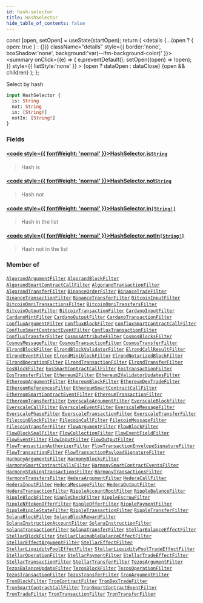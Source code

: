 ```yaml
---
id: hash-selector
title: HashSelector
hide_table_of_contents: false
---
```







  const [open, setOpen] = useState(startOpen);
  return (
    <details {...(open ? { open: true } : {})} className="details" style={{ border:'none', boxShadow:'none', background:'var(--ifm-background-color)' }}>
      <summary
        onClick={(e) => {
          e.preventDefault();
          setOpen((open) => !open);
        }}
        style={{ listStyle:'none' }}
      >
      {open ? dataOpen : dataClose}
      </summary>
      {open && children}
    </details>
  );
};








Select by hash


```graphql
input HashSelector {
  is: String
  not: String
  in: [String!]
  notIn: [String!]
}
```




### Fields

#### [<code style={{ fontWeight: 'normal' }}>HashSelector.<b>is</b></code>](#)<Bullet />[`String`](/docs/v1/graphql-reference/scalars/string) <Badge class="badge badge--secondary" text="scalar"/> 
> 
> 
> Hash is
> 

#### [<code style={{ fontWeight: 'normal' }}>HashSelector.<b>not</b></code>](#)<Bullet />[`String`](/docs/v1/graphql-reference/scalars/string) <Badge class="badge badge--secondary" text="scalar"/> 
> 
> 
> Hash not
> 

#### [<code style={{ fontWeight: 'normal' }}>HashSelector.<b>in</b></code>](#)<Bullet />[`[String!]`](/docs/v1/graphql-reference/scalars/string) <Badge class="badge badge--secondary" text="list"/> <Badge class="badge badge--secondary" text="scalar"/> 
> 
> 
> Hash in the list
> 

#### [<code style={{ fontWeight: 'normal' }}>HashSelector.<b>notIn</b></code>](#)<Bullet />[`[String!]`](/docs/v1/graphql-reference/scalars/string) <Badge class="badge badge--secondary" text="list"/> <Badge class="badge badge--secondary" text="scalar"/> 
> 
> 
> Hash not in the list
> 



### Member of

[`AlgorandArgumentFilter`](/docs/v1/graphql-reference/inputs/algorand-argument-filter)  <Badge class="secondary" text="input"/><Bullet />[`AlgorandBlockFilter`](/docs/v1/graphql-reference/inputs/algorand-block-filter)  <Badge class="secondary" text="input"/><Bullet />[`AlgorandSmartContractCallFilter`](/docs/v1/graphql-reference/inputs/algorand-smart-contract-call-filter)  <Badge class="secondary" text="input"/><Bullet />[`AlgorandTransactionFilter`](/docs/v1/graphql-reference/inputs/algorand-transaction-filter)  <Badge class="secondary" text="input"/><Bullet />[`AlgorandTransferFilter`](/docs/v1/graphql-reference/inputs/algorand-transfer-filter)  <Badge class="secondary" text="input"/><Bullet />[`BinanceOrderFilter`](/docs/v1/graphql-reference/inputs/binance-order-filter)  <Badge class="secondary" text="input"/><Bullet />[`BinanceTradeFilter`](/docs/v1/graphql-reference/inputs/binance-trade-filter)  <Badge class="secondary" text="input"/><Bullet />[`BinanceTransactionFilter`](/docs/v1/graphql-reference/inputs/binance-transaction-filter)  <Badge class="secondary" text="input"/><Bullet />[`BinanceTransferFilter`](/docs/v1/graphql-reference/inputs/binance-transfer-filter)  <Badge class="secondary" text="input"/><Bullet />[`BitcoinInputFilter`](/docs/v1/graphql-reference/inputs/bitcoin-input-filter)  <Badge class="secondary" text="input"/><Bullet />[`BitcoinOmniTransactionsFilter`](/docs/v1/graphql-reference/inputs/bitcoin-omni-transactions-filter)  <Badge class="secondary" text="input"/><Bullet />[`BitcoinOmniTransfersFilter`](/docs/v1/graphql-reference/inputs/bitcoin-omni-transfers-filter)  <Badge class="secondary" text="input"/><Bullet />[`BitcoinOutputFilter`](/docs/v1/graphql-reference/inputs/bitcoin-output-filter)  <Badge class="secondary" text="input"/><Bullet />[`BitcoinTransactionFilter`](/docs/v1/graphql-reference/inputs/bitcoin-transaction-filter)  <Badge class="secondary" text="input"/><Bullet />[`CardanoInputFilter`](/docs/v1/graphql-reference/inputs/cardano-input-filter)  <Badge class="secondary" text="input"/><Bullet />[`CardanoMintFilter`](/docs/v1/graphql-reference/inputs/cardano-mint-filter)  <Badge class="secondary" text="input"/><Bullet />[`CardanoOutputFilter`](/docs/v1/graphql-reference/inputs/cardano-output-filter)  <Badge class="secondary" text="input"/><Bullet />[`CardanoTransactionFilter`](/docs/v1/graphql-reference/inputs/cardano-transaction-filter)  <Badge class="secondary" text="input"/><Bullet />[`ConfluxArgumentFilter`](/docs/v1/graphql-reference/inputs/conflux-argument-filter)  <Badge class="secondary" text="input"/><Bullet />[`ConfluxBlockFilter`](/docs/v1/graphql-reference/inputs/conflux-block-filter)  <Badge class="secondary" text="input"/><Bullet />[`ConfluxSmartContractCallFilter`](/docs/v1/graphql-reference/inputs/conflux-smart-contract-call-filter)  <Badge class="secondary" text="input"/><Bullet />[`ConfluxSmartContractEventFilter`](/docs/v1/graphql-reference/inputs/conflux-smart-contract-event-filter)  <Badge class="secondary" text="input"/><Bullet />[`ConfluxTransactionFilter`](/docs/v1/graphql-reference/inputs/conflux-transaction-filter)  <Badge class="secondary" text="input"/><Bullet />[`ConfluxTransferFilter`](/docs/v1/graphql-reference/inputs/conflux-transfer-filter)  <Badge class="secondary" text="input"/><Bullet />[`CosmosAttributeFilter`](/docs/v1/graphql-reference/inputs/cosmos-attribute-filter)  <Badge class="secondary" text="input"/><Bullet />[`CosmosBlocksFilter`](/docs/v1/graphql-reference/inputs/cosmos-blocks-filter)  <Badge class="secondary" text="input"/><Bullet />[`CosmosMessageFilter`](/docs/v1/graphql-reference/inputs/cosmos-message-filter)  <Badge class="secondary" text="input"/><Bullet />[`CosmosTransactionFilter`](/docs/v1/graphql-reference/inputs/cosmos-transaction-filter)  <Badge class="secondary" text="input"/><Bullet />[`CosmosTransferFilter`](/docs/v1/graphql-reference/inputs/cosmos-transfer-filter)  <Badge class="secondary" text="input"/><Bullet />[`ElrondBlockFilter`](/docs/v1/graphql-reference/inputs/elrond-block-filter)  <Badge class="secondary" text="input"/><Bullet />[`ElrondBlockValidatorFilter`](/docs/v1/graphql-reference/inputs/elrond-block-validator-filter)  <Badge class="secondary" text="input"/><Bullet />[`ElrondCallResultFilter`](/docs/v1/graphql-reference/inputs/elrond-call-result-filter)  <Badge class="secondary" text="input"/><Bullet />[`ElrondEventFilter`](/docs/v1/graphql-reference/inputs/elrond-event-filter)  <Badge class="secondary" text="input"/><Bullet />[`ElrondMiniblockFilter`](/docs/v1/graphql-reference/inputs/elrond-miniblock-filter)  <Badge class="secondary" text="input"/><Bullet />[`ElrondNotarizedBlockFilter`](/docs/v1/graphql-reference/inputs/elrond-notarized-block-filter)  <Badge class="secondary" text="input"/><Bullet />[`ElrondOperationFilter`](/docs/v1/graphql-reference/inputs/elrond-operation-filter)  <Badge class="secondary" text="input"/><Bullet />[`ElrondTransactionFilter`](/docs/v1/graphql-reference/inputs/elrond-transaction-filter)  <Badge class="secondary" text="input"/><Bullet />[`ElrondTransferFilter`](/docs/v1/graphql-reference/inputs/elrond-transfer-filter)  <Badge class="secondary" text="input"/><Bullet />[`EosBlockFilter`](/docs/v1/graphql-reference/inputs/eos-block-filter)  <Badge class="secondary" text="input"/><Bullet />[`EosSmartContractCallFilter`](/docs/v1/graphql-reference/inputs/eos-smart-contract-call-filter)  <Badge class="secondary" text="input"/><Bullet />[`EosTransactionFilter`](/docs/v1/graphql-reference/inputs/eos-transaction-filter)  <Badge class="secondary" text="input"/><Bullet />[`EosTransferFilter`](/docs/v1/graphql-reference/inputs/eos-transfer-filter)  <Badge class="secondary" text="input"/><Bullet />[`Ethereum2Filter`](/docs/v1/graphql-reference/inputs/ethereum-2-filter)  <Badge class="secondary" text="input"/><Bullet />[`Ethereum2ValidatorUpdatesFilter`](/docs/v1/graphql-reference/inputs/ethereum-2-validator-updates-filter)  <Badge class="secondary" text="input"/><Bullet />[`EthereumArgumentFilter`](/docs/v1/graphql-reference/inputs/ethereum-argument-filter)  <Badge class="secondary" text="input"/><Bullet />[`EthereumBlockFilter`](/docs/v1/graphql-reference/inputs/ethereum-block-filter)  <Badge class="secondary" text="input"/><Bullet />[`EthereumDexTradeFilter`](/docs/v1/graphql-reference/inputs/ethereum-dex-trade-filter)  <Badge class="secondary" text="input"/><Bullet />[`EthereumReferencesFilter`](/docs/v1/graphql-reference/inputs/ethereum-references-filter)  <Badge class="secondary" text="input"/><Bullet />[`EthereumSmartContractCallFilter`](/docs/v1/graphql-reference/inputs/ethereum-smart-contract-call-filter)  <Badge class="secondary" text="input"/><Bullet />[`EthereumSmartContractEventFilter`](/docs/v1/graphql-reference/inputs/ethereum-smart-contract-event-filter)  <Badge class="secondary" text="input"/><Bullet />[`EthereumTransactionFilter`](/docs/v1/graphql-reference/inputs/ethereum-transaction-filter)  <Badge class="secondary" text="input"/><Bullet />[`EthereumTransferFilter`](/docs/v1/graphql-reference/inputs/ethereum-transfer-filter)  <Badge class="secondary" text="input"/><Bullet />[`EverscaleArgumentFilter`](/docs/v1/graphql-reference/inputs/everscale-argument-filter)  <Badge class="secondary" text="input"/><Bullet />[`EverscaleBlockFilter`](/docs/v1/graphql-reference/inputs/everscale-block-filter)  <Badge class="secondary" text="input"/><Bullet />[`EverscaleCallFilter`](/docs/v1/graphql-reference/inputs/everscale-call-filter)  <Badge class="secondary" text="input"/><Bullet />[`EverscaleEventFilter`](/docs/v1/graphql-reference/inputs/everscale-event-filter)  <Badge class="secondary" text="input"/><Bullet />[`EverscaleMessageFilter`](/docs/v1/graphql-reference/inputs/everscale-message-filter)  <Badge class="secondary" text="input"/><Bullet />[`EverscalePhaseFilter`](/docs/v1/graphql-reference/inputs/everscale-phase-filter)  <Badge class="secondary" text="input"/><Bullet />[`EverscaleTransactionFilter`](/docs/v1/graphql-reference/inputs/everscale-transaction-filter)  <Badge class="secondary" text="input"/><Bullet />[`EverscaleTransferFilter`](/docs/v1/graphql-reference/inputs/everscale-transfer-filter)  <Badge class="secondary" text="input"/><Bullet />[`FilecoinBlockFilter`](/docs/v1/graphql-reference/inputs/filecoin-block-filter)  <Badge class="secondary" text="input"/><Bullet />[`FilecoinCallFilter`](/docs/v1/graphql-reference/inputs/filecoin-call-filter)  <Badge class="secondary" text="input"/><Bullet />[`FilecoinMessageFilter`](/docs/v1/graphql-reference/inputs/filecoin-message-filter)  <Badge class="secondary" text="input"/><Bullet />[`FilecoinTransferFilter`](/docs/v1/graphql-reference/inputs/filecoin-transfer-filter)  <Badge class="secondary" text="input"/><Bullet />[`FlowArgumentFilter`](/docs/v1/graphql-reference/inputs/flow-argument-filter)  <Badge class="secondary" text="input"/><Bullet />[`FlowBlockFilter`](/docs/v1/graphql-reference/inputs/flow-block-filter)  <Badge class="secondary" text="input"/><Bullet />[`FlowBlockSealFilter`](/docs/v1/graphql-reference/inputs/flow-block-seal-filter)  <Badge class="secondary" text="input"/><Bullet />[`FlowCollectionFilter`](/docs/v1/graphql-reference/inputs/flow-collection-filter)  <Badge class="secondary" text="input"/><Bullet />[`FlowEventFieldFilter`](/docs/v1/graphql-reference/inputs/flow-event-field-filter)  <Badge class="secondary" text="input"/><Bullet />[`FlowEventFilter`](/docs/v1/graphql-reference/inputs/flow-event-filter)  <Badge class="secondary" text="input"/><Bullet />[`FlowInputFilter`](/docs/v1/graphql-reference/inputs/flow-input-filter)  <Badge class="secondary" text="input"/><Bullet />[`FlowOutputFilter`](/docs/v1/graphql-reference/inputs/flow-output-filter)  <Badge class="secondary" text="input"/><Bullet />[`FlowTransactionAuthorizerFilter`](/docs/v1/graphql-reference/inputs/flow-transaction-authorizer-filter)  <Badge class="secondary" text="input"/><Bullet />[`FlowTransactionEnvelopeSignatureFilter`](/docs/v1/graphql-reference/inputs/flow-transaction-envelope-signature-filter)  <Badge class="secondary" text="input"/><Bullet />[`FlowTransactionFilter`](/docs/v1/graphql-reference/inputs/flow-transaction-filter)  <Badge class="secondary" text="input"/><Bullet />[`FlowTransactionPayloadSignatureFilter`](/docs/v1/graphql-reference/inputs/flow-transaction-payload-signature-filter)  <Badge class="secondary" text="input"/><Bullet />[`HarmonyArgumentsFilter`](/docs/v1/graphql-reference/inputs/harmony-arguments-filter)  <Badge class="secondary" text="input"/><Bullet />[`HarmonyBlocksFilter`](/docs/v1/graphql-reference/inputs/harmony-blocks-filter)  <Badge class="secondary" text="input"/><Bullet />[`HarmonySmartContractCallsFilter`](/docs/v1/graphql-reference/inputs/harmony-smart-contract-calls-filter)  <Badge class="secondary" text="input"/><Bullet />[`HarmonySmartContractEventsFilter`](/docs/v1/graphql-reference/inputs/harmony-smart-contract-events-filter)  <Badge class="secondary" text="input"/><Bullet />[`HarmonyStakingTransactionsFilter`](/docs/v1/graphql-reference/inputs/harmony-staking-transactions-filter)  <Badge class="secondary" text="input"/><Bullet />[`HarmonyTransactionsFilter`](/docs/v1/graphql-reference/inputs/harmony-transactions-filter)  <Badge class="secondary" text="input"/><Bullet />[`HarmonyTransfersFilter`](/docs/v1/graphql-reference/inputs/harmony-transfers-filter)  <Badge class="secondary" text="input"/><Bullet />[`HederaArgumentFilter`](/docs/v1/graphql-reference/inputs/hedera-argument-filter)  <Badge class="secondary" text="input"/><Bullet />[`HederaCallFilter`](/docs/v1/graphql-reference/inputs/hedera-call-filter)  <Badge class="secondary" text="input"/><Bullet />[`HederaInputFilter`](/docs/v1/graphql-reference/inputs/hedera-input-filter)  <Badge class="secondary" text="input"/><Bullet />[`HederaMessageFilter`](/docs/v1/graphql-reference/inputs/hedera-message-filter)  <Badge class="secondary" text="input"/><Bullet />[`HederaOutputFilter`](/docs/v1/graphql-reference/inputs/hedera-output-filter)  <Badge class="secondary" text="input"/><Bullet />[`HederaTransactionFilter`](/docs/v1/graphql-reference/inputs/hedera-transaction-filter)  <Badge class="secondary" text="input"/><Bullet />[`RippleAccountRootFilter`](/docs/v1/graphql-reference/inputs/ripple-account-root-filter)  <Badge class="secondary" text="input"/><Bullet />[`RippleBalanceFilter`](/docs/v1/graphql-reference/inputs/ripple-balance-filter)  <Badge class="secondary" text="input"/><Bullet />[`RippleBlockFilter`](/docs/v1/graphql-reference/inputs/ripple-block-filter)  <Badge class="secondary" text="input"/><Bullet />[`RippleCheckFilter`](/docs/v1/graphql-reference/inputs/ripple-check-filter)  <Badge class="secondary" text="input"/><Bullet />[`RippleEscrowFilter`](/docs/v1/graphql-reference/inputs/ripple-escrow-filter)  <Badge class="secondary" text="input"/><Bullet />[`RippleNftokenOfferFilter`](/docs/v1/graphql-reference/inputs/ripple-nftoken-offer-filter)  <Badge class="secondary" text="input"/><Bullet />[`RippleOfferFilter`](/docs/v1/graphql-reference/inputs/ripple-offer-filter)  <Badge class="secondary" text="input"/><Bullet />[`RipplePaymentFilter`](/docs/v1/graphql-reference/inputs/ripple-payment-filter)  <Badge class="secondary" text="input"/><Bullet />[`RippleRippleStateFilter`](/docs/v1/graphql-reference/inputs/ripple-ripple-state-filter)  <Badge class="secondary" text="input"/><Bullet />[`RippleTransactionFilter`](/docs/v1/graphql-reference/inputs/ripple-transaction-filter)  <Badge class="secondary" text="input"/><Bullet />[`RippleTransferFilter`](/docs/v1/graphql-reference/inputs/ripple-transfer-filter)  <Badge class="secondary" text="input"/><Bullet />[`SolanaBlockFilter`](/docs/v1/graphql-reference/inputs/solana-block-filter)  <Badge class="secondary" text="input"/><Bullet />[`SolanaBlockRewardFilter`](/docs/v1/graphql-reference/inputs/solana-block-reward-filter)  <Badge class="secondary" text="input"/><Bullet />[`SolanaInstructionAccountFilter`](/docs/v1/graphql-reference/inputs/solana-instruction-account-filter)  <Badge class="secondary" text="input"/><Bullet />[`SolanaInstructionFilter`](/docs/v1/graphql-reference/inputs/solana-instruction-filter)  <Badge class="secondary" text="input"/><Bullet />[`SolanaTransactionFilter`](/docs/v1/graphql-reference/inputs/solana-transaction-filter)  <Badge class="secondary" text="input"/><Bullet />[`SolanaTransferFilter`](/docs/v1/graphql-reference/inputs/solana-transfer-filter)  <Badge class="secondary" text="input"/><Bullet />[`StellarBalanceEffectFilter`](/docs/v1/graphql-reference/inputs/stellar-balance-effect-filter)  <Badge class="secondary" text="input"/><Bullet />[`StellarBlockFilter`](/docs/v1/graphql-reference/inputs/stellar-block-filter)  <Badge class="secondary" text="input"/><Bullet />[`StellarClaimableBalanceEffectFilter`](/docs/v1/graphql-reference/inputs/stellar-claimable-balance-effect-filter)  <Badge class="secondary" text="input"/><Bullet />[`StellarEffectArgumentFilter`](/docs/v1/graphql-reference/inputs/stellar-effect-argument-filter)  <Badge class="secondary" text="input"/><Bullet />[`StellarEffectFilter`](/docs/v1/graphql-reference/inputs/stellar-effect-filter)  <Badge class="secondary" text="input"/><Bullet />[`StellarLiquidityPoolEffectFilter`](/docs/v1/graphql-reference/inputs/stellar-liquidity-pool-effect-filter)  <Badge class="secondary" text="input"/><Bullet />[`StellarLiquidityPoolTradeEffectFilter`](/docs/v1/graphql-reference/inputs/stellar-liquidity-pool-trade-effect-filter)  <Badge class="secondary" text="input"/><Bullet />[`StellarOperationFilter`](/docs/v1/graphql-reference/inputs/stellar-operation-filter)  <Badge class="secondary" text="input"/><Bullet />[`StellarPaymentFilter`](/docs/v1/graphql-reference/inputs/stellar-payment-filter)  <Badge class="secondary" text="input"/><Bullet />[`StellarTradeEffectFilter`](/docs/v1/graphql-reference/inputs/stellar-trade-effect-filter)  <Badge class="secondary" text="input"/><Bullet />[`StellarTransactionFilter`](/docs/v1/graphql-reference/inputs/stellar-transaction-filter)  <Badge class="secondary" text="input"/><Bullet />[`StellarTransferFilter`](/docs/v1/graphql-reference/inputs/stellar-transfer-filter)  <Badge class="secondary" text="input"/><Bullet />[`TezosArgumentFilter`](/docs/v1/graphql-reference/inputs/tezos-argument-filter)  <Badge class="secondary" text="input"/><Bullet />[`TezosBalanceUpdateFilter`](/docs/v1/graphql-reference/inputs/tezos-balance-update-filter)  <Badge class="secondary" text="input"/><Bullet />[`TezosBlockFilter`](/docs/v1/graphql-reference/inputs/tezos-block-filter)  <Badge class="secondary" text="input"/><Bullet />[`TezosOperationFilter`](/docs/v1/graphql-reference/inputs/tezos-operation-filter)  <Badge class="secondary" text="input"/><Bullet />[`TezosTransactionFilter`](/docs/v1/graphql-reference/inputs/tezos-transaction-filter)  <Badge class="secondary" text="input"/><Bullet />[`TezosTransferFilter`](/docs/v1/graphql-reference/inputs/tezos-transfer-filter)  <Badge class="secondary" text="input"/><Bullet />[`TronArgumentFilter`](/docs/v1/graphql-reference/inputs/tron-argument-filter)  <Badge class="secondary" text="input"/><Bullet />[`TronBlockFilter`](/docs/v1/graphql-reference/inputs/tron-block-filter)  <Badge class="secondary" text="input"/><Bullet />[`TronContractFilter`](/docs/v1/graphql-reference/inputs/tron-contract-filter)  <Badge class="secondary" text="input"/><Bullet />[`TronDexTradeFilter`](/docs/v1/graphql-reference/inputs/tron-dex-trade-filter)  <Badge class="secondary" text="input"/><Bullet />[`TronSmartContractCallFilter`](/docs/v1/graphql-reference/inputs/tron-smart-contract-call-filter)  <Badge class="secondary" text="input"/><Bullet />[`TronSmartContractEventFilter`](/docs/v1/graphql-reference/inputs/tron-smart-contract-event-filter)  <Badge class="secondary" text="input"/><Bullet />[`TronTradeFilter`](/docs/v1/graphql-reference/inputs/tron-trade-filter)  <Badge class="secondary" text="input"/><Bullet />[`TronTransactionFilter`](/docs/v1/graphql-reference/inputs/tron-transaction-filter)  <Badge class="secondary" text="input"/><Bullet />[`TronTransferFilter`](/docs/v1/graphql-reference/inputs/tron-transfer-filter)  <Badge class="secondary" text="input"/>

